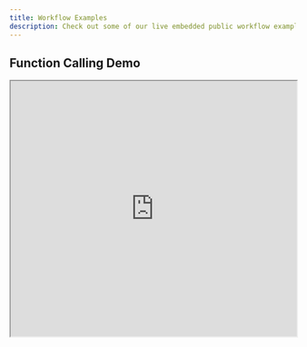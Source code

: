 ```yaml
---
title: Workflow Examples
description: Check out some of our live embedded public workflow examples below!
---
```


## Function Calling Demo

<iframe
  src="https://samepage.ngrok.io/public/workflow-sandboxes/c7bf0a38-19cf-4e31-8bfb-a237d8daba67"
  width="100%"
  height="450px"
></iframe>
